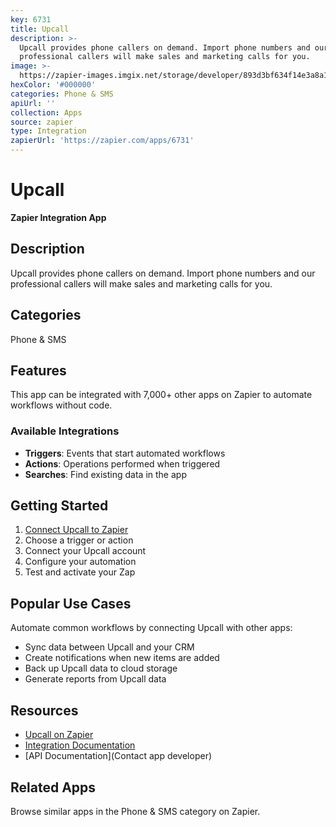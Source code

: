 ```yaml
---
key: 6731
title: Upcall
description: >-
  Upcall provides phone callers on demand. Import phone numbers and our
  professional callers will make sales and marketing calls for you.
image: >-
  https://zapier-images.imgix.net/storage/developer/893d3bf634f14e3a8a1a5f62ceaf219b.png?auto=format%2Ccompress&ixlib=python-3.0.0&q=50
hexColor: '#000000'
categories: Phone & SMS
apiUrl: ''
collection: Apps
source: zapier
type: Integration
zapierUrl: 'https://zapier.com/apps/6731'
---
```

# Upcall

**Zapier Integration App**

## Description

Upcall provides phone callers on demand. Import phone numbers and our professional callers will make sales and marketing calls for you.

## Categories

Phone & SMS

## Features

This app can be integrated with 7,000+ other apps on Zapier to automate workflows without code.

### Available Integrations

- **Triggers**: Events that start automated workflows
- **Actions**: Operations performed when triggered
- **Searches**: Find existing data in the app

## Getting Started

1. [Connect Upcall to Zapier](https://zapier.com/apps/6731)
2. Choose a trigger or action
3. Connect your Upcall account
4. Configure your automation
5. Test and activate your Zap

## Popular Use Cases

Automate common workflows by connecting Upcall with other apps:

- Sync data between Upcall and your CRM
- Create notifications when new items are added
- Back up Upcall data to cloud storage
- Generate reports from Upcall data

## Resources

- [Upcall on Zapier](https://zapier.com/apps/6731)
- [Integration Documentation](https://zapier.com/apps/6731/integrations)
- [API Documentation](Contact app developer)

## Related Apps

Browse similar apps in the Phone & SMS category on Zapier.
